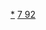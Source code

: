 {{Navbox
| name  = 铀化合物
| state = <includeonly>{{{state|collapsed}}}</includeonly>
| title = [[铀化合物]]
| listclass = hlist
| titlestyle = 
| group1 = 铀(II)
| list1 =
* [[硼化铀|UB<sub>2</sub>]]
* [[一氧化铀|UO]]
* [[一硫化铀|US]]
| group2 = 铀(III)
| list2 =
* [[三氯化铀|UCl<sub>3</sub>]]
* [[三碘化铀|UI<sub>3</sub>]]
* [[一磷化铀|UP]]
* [[硫酸铀(III)|U<sub>2</sub>(SO<sub>4</sub>)<sub>3</sub>]]
* [[氢化铀|UH<sub>3</sub>]]
* [[氮化铀|UN]]
* [[甲酸铀(III)|U(HCOO)<sub>3</sub>]]{{navbox subgroup
| group1 = [[有机铀化学|有机铀]](III)化合物
| list1 =
* [[有机铀化学|U(C<sub>5</sub>H<sub>5</sub>)<sub>3</sub>]]}}
| group3 = 铀(IV)
| list3 =
* [[硼氢化铀|U(BH<sub>4</sub>)<sub>4</sub>]]
* [[四氟化铀|UF<sub>4</sub>]]
* [[四氯化铀|UCl<sub>4</sub>]]
* [[四溴化铀|UBr<sub>4</sub>]]
* [[四碘化铀|UI<sub>4</sub>]]
* [[二氧化铀|UO<sub>2</sub>]]
* [[二硫化铀|US<sub>2</sub>]]
* [[二硒化铀|USe<sub>2</sub>]]
* [[硫酸铀(IV)|U(SO<sub>4</sub>)<sub>2</sub>]]
* [[二硅化铀|USi<sub>2</sub>]]
* [[甲酸铀(IV)|U(HCOO)<sub>4</sub>]]
* [[乙酸铀(IV)|U(CH<sub>3</sub>COO)<sub>4</sub>]]{{navbox subgroup
| group1 = 有机铀(IV)化合物
| list1 =
* [[双环辛四烯合铀|U(C<sub>8</sub>H<sub>8</sub>)<sub>2</sub>]]
* [[四茂铀|U(C<sub>5</sub>H<sub>5</sub>)<sub>4</sub>]]
* [[有机铀化学|U(C<sub>5</sub>H<sub>5</sub>)<sub>3</sub>Cl]]}}
| group4 = 铀(IV,V)
| list4 =
* [[氮化铀|U<sub>2</sub>N<sub>3</sub>]]
| group5 = 铀(V)
| list5 =
* [[五氟化铀|UF<sub>5</sub>]]
* [[五氯化铀|UCl<sub>5</sub>]]
* [[五溴化铀|UBr<sub>5</sub>]]
* [[五碘化铀|UI<sub>5</sub>]]
*[[五氧化二铀|U<sub>2</sub>O<sub>5</sub>]]
| group6 = 铀(V,VI)
| list6 =
* [[八氧化三铀|U<sub>3</sub>O<sub>8</sub>]]
| group7 = 铀(VI)
| list7 =
* [[重铀酸铵|(NH<sub>4</sub>)<sub>2</sub>U<sub>2</sub>O<sub>7</sub>]]
* [[铀酸钠|Na<sub>2</sub>O(UO<sub>3</sub>)<sub>2</sub>]]
* [[重铀酸钠|Na<sub>2</sub>U<sub>2</sub>O<sub>7</sub>]]
* [[六氯化铀|UCl<sub>6</sub>]]
* [[五氟氯化铀|UClF<sub>5</sub>]]
* [[六氟化铀|UF<sub>6</sub>]]
* [[磷酸铀|U(PO<sub>4</sub>)<sub>2</sub>]]
* [[三氧化铀|UO<sub>3</sub>]]
* [[过氧化铀|UO<sub>4</sub>]]
* [[二氮化铀|UN<sub>2</sub>]]
* [[:template:铀酰化合物|UO<sub>2</sub><sup>2+</sup>]]
| group8 = 铀(XII)
| list8 =
* ''[[六氧化铀|UO<sub>6</sub>]]（假想）''
}}<noinclude>
[[Category:铀化合物|*]]
[[Category:化学品模板|7 92]]
</noinclude>